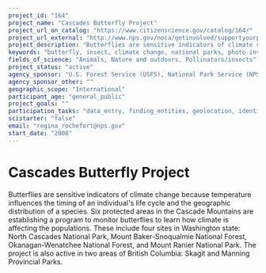 ```yaml
---
project_id: "164"
project_name: "Cascades Butterfly Project"
project_url_on_catalog: "https://www.citizenscience.gov/catalog/164/"
project_url_external: "http://www.nps.gov/noca/getinvolved/supportyourpark/butterfly-project.htm"
project_description: "Butterflies are sensitive indicators of climate change because temperature influences the timing of an individual&#39;s life cycle and the geographic distribution of a species.  Six protected areas in the Cascade Mountains are establishing a program to monitor butterflies to learn how climate is affecting the populations. These include four sites in Washington state: North Cascades National Park, Mount Baker-Snoqualmie National Forest, Okanagan-Wenatchee National Forest, and Mount Ranier National Park. The project is also active in two areas of British Columbia: Skagit and Manning Provincial Parks."
keywords: "butterfly, insect, climate change, national parks, photo-inventories, butterfly transects"
fields_of_science: "Animals, Nature and outdoors, Pollinators/insects"
project_status: "active"
agency_sponsor: "U.S. Forest Service (USFS), National Park Service (NPS), U.S. Department of Agriculture"
agency_sponsor_other: ""
geographic_scope: "International"
participant_age: "general_public"
project_goals: ""
participation_tasks: "data_entry, finding_entities, geolocation, identification,  observation, photography"
scistarter: "false"
email: "regina_rochefort@nps.gov"
start_date: "2008"
---
```


# Cascades Butterfly Project

Butterflies are sensitive indicators of climate change because temperature influences the timing of an individual&#39;s life cycle and the geographic distribution of a species.  Six protected areas in the Cascade Mountains are establishing a program to monitor butterflies to learn how climate is affecting the populations. These include four sites in Washington state: North Cascades National Park, Mount Baker-Snoqualmie National Forest, Okanagan-Wenatchee National Forest, and Mount Ranier National Park. The project is also active in two areas of British Columbia: Skagit and Manning Provincial Parks.
